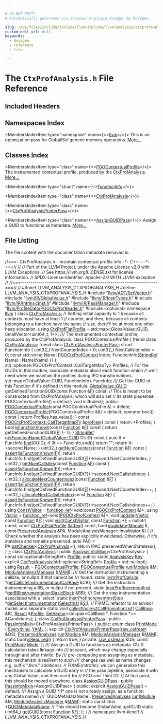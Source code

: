 ```yaml
---

# DO NOT EDIT!
# Automatically generated via docusaurus-plugin-doxygen by Doxygen.

slug: /api/files/include/include/llvm/include/llvm/analysis/ctxprofanalysis-h
custom_edit_url: null
keywords:
  - doxygen
  - reference
  - file

---
```





# The `CtxProfAnalysis.h` File Reference

<DoxygenPage pluginConfig={pluginConfig}>



## Included Headers

<IncludesList>
<IncludesListItem
  filePath="llvm/ADT/SetVector.h"
  permalink="/docs/api/files/include/include/llvm/include/llvm/adt/setvector-h"
  isLocal="true" />
<IncludesListItem
  filePath="llvm/IR/GlobalValue.h"
  permalink="/docs/api/files/include/include/llvm/include/llvm/ir/globalvalue-h"
  isLocal="true" />
<IncludesListItem
  filePath="llvm/IR/InstrTypes.h"
  permalink="/docs/api/files/include/include/llvm/include/llvm/ir/instrtypes-h"
  isLocal="true" />
<IncludesListItem
  filePath="llvm/IR/IntrinsicInst.h"
  permalink="/docs/api/files/include/include/llvm/include/llvm/ir/intrinsicinst-h"
  isLocal="true" />
<IncludesListItem
  filePath="llvm/IR/PassManager.h"
  permalink="/docs/api/files/include/include/llvm/include/llvm/ir/passmanager-h"
  isLocal="true" />
<IncludesListItem
  filePath="llvm/ProfileData/PGOCtxProfReader.h"
  permalink="/docs/api/files/include/include/llvm/include/llvm/profiledata/pgoctxprofreader-h"
  isLocal="true" />
<IncludesListItem
  filePath="optional"
  permalink=""
  isLocal="false" />
</IncludesList>

## Namespaces Index

<MembersIndex>

<MembersIndexItem
  type="namespace"
  name={<><a href="/docs/api/namespaces/llvm">llvm</a></>}>
This is an optimization pass for GlobalISel generic memory operations. <a href="/docs/api/namespaces/llvm/#details">More...</a>
</MembersIndexItem>

</MembersIndex>

## Classes Index

<MembersIndex>

<MembersIndexItem
  type="class"
  name={<><a href="/docs/api/classes/llvm/pgocontextualprofile">PGOContextualProfile</a></>}>
The instrumented contextual profile, produced by the <a href="/docs/api/classes/llvm/ctxprofanalysis">CtxProfAnalysis</a>. <a href="/docs/api/classes/llvm/pgocontextualprofile/#details">More...</a>
</MembersIndexItem>

<MembersIndexItem
  type="struct"
  name={<><a href="/docs/api/structs/llvm/pgocontextualprofile/functioninfo">FunctionInfo</a></>}>
</MembersIndexItem>

<MembersIndexItem
  type="class"
  name={<><a href="/docs/api/classes/llvm/ctxprofanalysis">CtxProfAnalysis</a></>}>
</MembersIndexItem>

<MembersIndexItem
  type="class"
  name={<><a href="/docs/api/classes/llvm/ctxprofanalysisprinterpass">CtxProfAnalysisPrinterPass</a></>}>
</MembersIndexItem>

<MembersIndexItem
  type="class"
  name={<><a href="/docs/api/classes/llvm/assignguidpass">AssignGUIDPass</a></>}>
Assign a GUID to functions as metadata. <a href="/docs/api/classes/llvm/assignguidpass/#details">More...</a>
</MembersIndexItem>

</MembersIndex>


## File Listing

The file content with the documentation metadata removed is:

<ProgramListing>

<Link id="l00001" /><CodeLine lineNumber="1"><Highlight kind="comment">//===- CtxProfAnalysis.h - maintain contextual profile info   -&#42;- C++ ---&#42;-===//</Highlight><Highlight kind="normal"></Highlight></CodeLine>
<Link id="l00002" /><CodeLine lineNumber="2"><Highlight kind="normal"></Highlight><Highlight kind="comment">//</Highlight><Highlight kind="normal"></Highlight></CodeLine>
<Link id="l00003" /><CodeLine lineNumber="3"><Highlight kind="normal"></Highlight><Highlight kind="comment">// Part of the LLVM Project, under the Apache License v2.0 with LLVM Exceptions.</Highlight><Highlight kind="normal"></Highlight></CodeLine>
<Link id="l00004" /><CodeLine lineNumber="4"><Highlight kind="normal"></Highlight><Highlight kind="comment">// See https://llvm.org/LICENSE.txt for license information.</Highlight><Highlight kind="normal"></Highlight></CodeLine>
<Link id="l00005" /><CodeLine lineNumber="5"><Highlight kind="normal"></Highlight><Highlight kind="comment">// SPDX-License-Identifier: Apache-2.0 WITH LLVM-exception</Highlight><Highlight kind="normal"></Highlight></CodeLine>
<Link id="l00006" /><CodeLine lineNumber="6"><Highlight kind="normal"></Highlight><Highlight kind="comment">//</Highlight><Highlight kind="normal"></Highlight></CodeLine>
<Link id="l00007" /><CodeLine lineNumber="7"><Highlight kind="normal"></Highlight><Highlight kind="comment">//===----------------------------------------------------------------------===//</Highlight><Highlight kind="normal"></Highlight></CodeLine>
<Link id="l00008" /><CodeLine lineNumber="8"><Highlight kind="normal"></Highlight><Highlight kind="comment">//</Highlight><Highlight kind="normal"></Highlight></CodeLine>
<Link id="l00009" /><CodeLine lineNumber="9"><Highlight kind="normal"></Highlight><Highlight kind="preprocessor">#ifndef LLVM&#95;ANALYSIS&#95;CTXPROFANALYSIS&#95;H</Highlight><Highlight kind="normal"></Highlight></CodeLine>
<Link id="l00010" /><CodeLine lineNumber="10"><Highlight kind="normal"></Highlight><Highlight kind="preprocessor">#define LLVM&#95;ANALYSIS&#95;CTXPROFANALYSIS&#95;H</Highlight><Highlight kind="normal"></Highlight></CodeLine>
<Link id="l00011" /><CodeLine lineNumber="11"><Highlight kind="normal"></Highlight></CodeLine>
<Link id="l00012" /><CodeLine lineNumber="12"><Highlight kind="normal"></Highlight><Highlight kind="preprocessor">#include &quot;<a href="/docs/api/files/include/include/llvm/include/llvm/adt/setvector-h">llvm/ADT/SetVector.h</a>&quot;</Highlight><Highlight kind="normal"></Highlight></CodeLine>
<Link id="l00013" /><CodeLine lineNumber="13"><Highlight kind="normal"></Highlight><Highlight kind="preprocessor">#include &quot;<a href="/docs/api/files/include/include/llvm/include/llvm/ir/globalvalue-h">llvm/IR/GlobalValue.h</a>&quot;</Highlight><Highlight kind="normal"></Highlight></CodeLine>
<Link id="l00014" /><CodeLine lineNumber="14"><Highlight kind="normal"></Highlight><Highlight kind="preprocessor">#include &quot;<a href="/docs/api/files/include/include/llvm/include/llvm/ir/instrtypes-h">llvm/IR/InstrTypes.h</a>&quot;</Highlight><Highlight kind="normal"></Highlight></CodeLine>
<Link id="l00015" /><CodeLine lineNumber="15"><Highlight kind="normal"></Highlight><Highlight kind="preprocessor">#include &quot;<a href="/docs/api/files/include/include/llvm/include/llvm/ir/intrinsicinst-h">llvm/IR/IntrinsicInst.h</a>&quot;</Highlight><Highlight kind="normal"></Highlight></CodeLine>
<Link id="l00016" /><CodeLine lineNumber="16"><Highlight kind="normal"></Highlight><Highlight kind="preprocessor">#include &quot;<a href="/docs/api/files/include/include/llvm/include/llvm/ir/passmanager-h">llvm/IR/PassManager.h</a>&quot;</Highlight><Highlight kind="normal"></Highlight></CodeLine>
<Link id="l00017" /><CodeLine lineNumber="17"><Highlight kind="normal"></Highlight><Highlight kind="preprocessor">#include &quot;<a href="/docs/api/files/include/include/llvm/include/llvm/profiledata/pgoctxprofreader-h">llvm/ProfileData/PGOCtxProfReader.h</a>&quot;</Highlight><Highlight kind="normal"></Highlight></CodeLine>
<Link id="l00018" /><CodeLine lineNumber="18"><Highlight kind="normal"></Highlight><Highlight kind="preprocessor">#include &lt;optional&gt;</Highlight><Highlight kind="normal"></Highlight></CodeLine>
<Link id="l00019" /><CodeLine lineNumber="19"><Highlight kind="normal"></Highlight></CodeLine>
<Link id="l00020" /><CodeLine lineNumber="20"><Highlight kind="normal"></Highlight><Highlight kind="keyword">namespace </Highlight><Highlight kind="normal"><a href="/docs/api/namespaces/llvm">llvm</a> &#123;</Highlight></CodeLine>
<Link id="l00021" /><CodeLine lineNumber="21"><Highlight kind="normal"></Highlight></CodeLine>
<Link id="l00022" /><CodeLine lineNumber="22"><Highlight kind="normal"></Highlight><Highlight kind="keyword">class </Highlight><Highlight kind="normal"><a href="/docs/api/classes/llvm/ctxprofanalysis">CtxProfAnalysis</a>;</Highlight></CodeLine>
<Link id="l00023" /><CodeLine lineNumber="23"><Highlight kind="normal"></Highlight></CodeLine>
<Link id="l00024" /><CodeLine lineNumber="24"><Highlight kind="normal"></Highlight><Highlight kind="comment">// Setting initial capacity to 1 because all contexts must have at least 1</Highlight><Highlight kind="normal"></Highlight></CodeLine>
<Link id="l00025" /><CodeLine lineNumber="25"><Highlight kind="normal"></Highlight><Highlight kind="comment">// counter, and then, because all contexts belonging to a function have the same</Highlight><Highlight kind="normal"></Highlight></CodeLine>
<Link id="l00026" /><CodeLine lineNumber="26"><Highlight kind="normal"></Highlight><Highlight kind="comment">// size, there&#39;ll be at most one other heap allocation.</Highlight><Highlight kind="normal"></Highlight></CodeLine>
<Link id="l00027" /><CodeLine lineNumber="27" lineLink="/docs/api/namespaces/llvm/#a238669bf2815162eb6cdb30b97c63a3a"><Highlight kind="normal"></Highlight><Highlight kind="keyword">using </Highlight><Highlight kind="normal"><a href="/docs/api/namespaces/llvm/#a238669bf2815162eb6cdb30b97c63a3a">CtxProfFlatProfile</a> =</Highlight></CodeLine>
<Link id="l00028" /><CodeLine lineNumber="28"><Highlight kind="normal">    std::map&lt;GlobalValue::GUID, SmallVector&lt;uint64&#95;t, 1&gt;&gt;;</Highlight></CodeLine>
<Link id="l00029" /><CodeLine lineNumber="29"><Highlight kind="normal"></Highlight><Highlight kind="comment"></Highlight></CodeLine>
<Link id="l00030" /><CodeLine lineNumber="30"><Highlight kind="comment">/// The instrumented contextual profile, produced by the CtxProfAnalysis.</Highlight><Highlight kind="normal"></Highlight></CodeLine>
<Link id="l00031" /><CodeLine lineNumber="31" lineLink="/docs/api/classes/llvm/pgocontextualprofile"><Highlight kind="normal"></Highlight><Highlight kind="keyword">class </Highlight><Highlight kind="normal">PGOContextualProfile &#123;</Highlight></CodeLine>
<Link id="l00032" /><CodeLine lineNumber="32" lineLink="/docs/api/classes/llvm/pgocontextualprofile/#a5f28bb0261f59161c309ce160a3e0c3e"><Highlight kind="normal">  </Highlight><Highlight kind="keyword">friend</Highlight><Highlight kind="normal"> </Highlight><Highlight kind="keyword">class </Highlight><Highlight kind="normal"><a href="/docs/api/classes/llvm/pgocontextualprofile/#a5f28bb0261f59161c309ce160a3e0c3e">CtxProfAnalysis</a>;</Highlight></CodeLine>
<Link id="l00033" /><CodeLine lineNumber="33" lineLink="/docs/api/classes/llvm/pgocontextualprofile/#a27a369822e52cb0a0ee233393084836d"><Highlight kind="normal">  </Highlight><Highlight kind="keyword">friend</Highlight><Highlight kind="normal"> </Highlight><Highlight kind="keyword">class </Highlight><Highlight kind="normal"><a href="/docs/api/classes/llvm/pgocontextualprofile/#a27a369822e52cb0a0ee233393084836d">CtxProfAnalysisPrinterPass</a>;</Highlight></CodeLine>
<Link id="l00034" /><CodeLine lineNumber="34"><Highlight kind="normal">  </Highlight><Highlight kind="keyword">struct </Highlight><Highlight kind="normal">FunctionInfo &#123;</Highlight></CodeLine>
<Link id="l00035" /><CodeLine lineNumber="35"><Highlight kind="normal">    uint32&#95;t NextCounterIndex = 0;</Highlight></CodeLine>
<Link id="l00036" /><CodeLine lineNumber="36"><Highlight kind="normal">    uint32&#95;t NextCallsiteIndex = 0;</Highlight></CodeLine>
<Link id="l00037" /><CodeLine lineNumber="37"><Highlight kind="normal">    </Highlight><Highlight kind="keyword">const</Highlight><Highlight kind="normal"> std::string Name;</Highlight></CodeLine>
<Link id="l00038" /><CodeLine lineNumber="38"><Highlight kind="normal">    <a href="/docs/api/classes/llvm/pgoctxprofcontext">PGOCtxProfContext</a> Index;</Highlight></CodeLine>
<Link id="l00039" /><CodeLine lineNumber="39"><Highlight kind="normal">    FunctionInfo(<a href="/docs/api/classes/llvm/stringref">StringRef</a> Name) : Name(Name) &#123;&#125;</Highlight></CodeLine>
<Link id="l00040" /><CodeLine lineNumber="40"><Highlight kind="normal">  &#125;;</Highlight></CodeLine>
<Link id="l00041" /><CodeLine lineNumber="41"><Highlight kind="normal">  std::optional&lt;PGOCtxProfContext::CallTargetMapTy&gt; Profiles;</Highlight></CodeLine>
<Link id="l00042" /><CodeLine lineNumber="42"><Highlight kind="normal">  </Highlight><Highlight kind="comment">// For the GUIDs in this module, associate metadata about each function which</Highlight><Highlight kind="normal"></Highlight></CodeLine>
<Link id="l00043" /><CodeLine lineNumber="43"><Highlight kind="normal">  </Highlight><Highlight kind="comment">// we&#39;ll need when we maintain the profiles during IPO transformations.</Highlight><Highlight kind="normal"></Highlight></CodeLine>
<Link id="l00044" /><CodeLine lineNumber="44"><Highlight kind="normal">  std::map&lt;GlobalValue::GUID, FunctionInfo&gt; FuncInfo;</Highlight></CodeLine>
<Link id="l00045" /><CodeLine lineNumber="45"><Highlight kind="normal"></Highlight><Highlight kind="comment"></Highlight></CodeLine>
<Link id="l00046" /><CodeLine lineNumber="46"><Highlight kind="comment">  /// Get the GUID of this Function if it&#39;s defined in this module.</Highlight><Highlight kind="normal"></Highlight></CodeLine>
<Link id="l00047" /><CodeLine lineNumber="47"><Highlight kind="normal">  <a href="/docs/api/classes/llvm/globalvalue/#a3af0428ec6e48cb2f05c199b7b9f7e07">GlobalValue::GUID</a> getDefinedFunctionGUID(</Highlight><Highlight kind="keyword">const</Highlight><Highlight kind="normal"> Function &amp;<a href="/docs/api/files/lib/lib/support/md5-cpp/#a96d73bbd7af15cb1fc38c3f4a3bd82e9">F</a>) </Highlight><Highlight kind="keyword">const</Highlight><Highlight kind="normal">;</Highlight></CodeLine>
<Link id="l00048" /><CodeLine lineNumber="48"><Highlight kind="normal"></Highlight></CodeLine>
<Link id="l00049" /><CodeLine lineNumber="49"><Highlight kind="normal">  </Highlight><Highlight kind="comment">// This is meant to be constructed from CtxProfAnalysis, which will also set</Highlight><Highlight kind="normal"></Highlight></CodeLine>
<Link id="l00050" /><CodeLine lineNumber="50"><Highlight kind="normal">  </Highlight><Highlight kind="comment">// its state piecemeal.</Highlight><Highlight kind="normal"></Highlight></CodeLine>
<Link id="l00051" /><CodeLine lineNumber="51"><Highlight kind="normal">  PGOContextualProfile() = </Highlight><Highlight kind="keywordflow">default</Highlight><Highlight kind="normal">;</Highlight></CodeLine>
<Link id="l00052" /><CodeLine lineNumber="52"><Highlight kind="normal"></Highlight></CodeLine>
<Link id="l00053" /><CodeLine lineNumber="53"><Highlight kind="normal">  </Highlight><Highlight kind="keywordtype">void</Highlight><Highlight kind="normal"> initIndex();</Highlight></CodeLine>
<Link id="l00054" /><CodeLine lineNumber="54"><Highlight kind="normal"></Highlight></CodeLine>
<Link id="l00055" /><CodeLine lineNumber="55"><Highlight kind="normal"></Highlight><Highlight kind="keyword">public</Highlight><Highlight kind="normal">:</Highlight></CodeLine>
<Link id="l00056" /><CodeLine lineNumber="56" lineLink="/docs/api/classes/llvm/pgocontextualprofile/#abe14947fb09a3f80d0facf4aecb44013"><Highlight kind="normal">  <a href="/docs/api/classes/llvm/pgocontextualprofile/#abe14947fb09a3f80d0facf4aecb44013">PGOContextualProfile</a>(</Highlight><Highlight kind="keyword">const</Highlight><Highlight kind="normal"> PGOContextualProfile &amp;) = </Highlight><Highlight kind="keyword">delete</Highlight><Highlight kind="normal">;</Highlight></CodeLine>
<Link id="l00057" /><CodeLine lineNumber="57" lineLink="/docs/api/classes/llvm/pgocontextualprofile/#a3108cccf01d6651703ca3a1dfc0e337a"><Highlight kind="normal">  <a href="/docs/api/classes/llvm/pgocontextualprofile/#a3108cccf01d6651703ca3a1dfc0e337a">PGOContextualProfile</a>(PGOContextualProfile &amp;&amp;) = </Highlight><Highlight kind="keywordflow">default</Highlight><Highlight kind="normal">;</Highlight></CodeLine>
<Link id="l00058" /><CodeLine lineNumber="58"><Highlight kind="normal"></Highlight></CodeLine>
<Link id="l00059" /><CodeLine lineNumber="59" lineLink="/docs/api/classes/llvm/pgocontextualprofile/#a956d9a568dfa5292f562efb228983ae7"><Highlight kind="normal">  </Highlight><Highlight kind="keyword">operator</Highlight><Highlight kind="normal"> bool()</Highlight><Highlight kind="keyword"> const </Highlight><Highlight kind="normal">&#123; </Highlight><Highlight kind="keywordflow">return</Highlight><Highlight kind="normal"> Profiles.has&#95;value(); &#125;</Highlight></CodeLine>
<Link id="l00060" /><CodeLine lineNumber="60"><Highlight kind="normal"></Highlight></CodeLine>
<Link id="l00061" /><CodeLine lineNumber="61" lineLink="/docs/api/classes/llvm/pgocontextualprofile/#a4234faa6686eb3d49b7dca83059c5305"><Highlight kind="normal">  </Highlight><Highlight kind="keyword">const</Highlight><Highlight kind="normal"> <a href="/docs/api/classes/llvm/pgoctxprofcontext/#afe49915d2374d86f45b65d4bbc8f7208">PGOCtxProfContext::CallTargetMapTy</a> &amp;<a href="/docs/api/classes/llvm/pgocontextualprofile/#a4234faa6686eb3d49b7dca83059c5305">profiles</a>()</Highlight><Highlight kind="keyword"> const </Highlight><Highlight kind="normal">&#123;</Highlight></CodeLine>
<Link id="l00062" /><CodeLine lineNumber="62"><Highlight kind="normal">    </Highlight><Highlight kind="keywordflow">return</Highlight><Highlight kind="normal"> &#42;Profiles;</Highlight></CodeLine>
<Link id="l00063" /><CodeLine lineNumber="63"><Highlight kind="normal">  &#125;</Highlight></CodeLine>
<Link id="l00064" /><CodeLine lineNumber="64"><Highlight kind="normal"></Highlight></CodeLine>
<Link id="l00065" /><CodeLine lineNumber="65" lineLink="/docs/api/classes/llvm/pgocontextualprofile/#af33a9e09888e910edab4b81d2b601f80"><Highlight kind="normal">  </Highlight><Highlight kind="keywordtype">bool</Highlight><Highlight kind="normal"> <a href="/docs/api/classes/llvm/pgocontextualprofile/#af33a9e09888e910edab4b81d2b601f80">isFunctionKnown</a>(</Highlight><Highlight kind="keyword">const</Highlight><Highlight kind="normal"> <a href="/docs/api/classes/llvm/function">Function</a> &amp;<a href="/docs/api/files/lib/lib/support/md5-cpp/#a96d73bbd7af15cb1fc38c3f4a3bd82e9">F</a>)</Highlight><Highlight kind="keyword"> const </Highlight><Highlight kind="normal">&#123;</Highlight></CodeLine>
<Link id="l00066" /><CodeLine lineNumber="66"><Highlight kind="normal">    </Highlight><Highlight kind="keywordflow">return</Highlight><Highlight kind="normal"> getDefinedFunctionGUID(<a href="/docs/api/files/lib/lib/support/md5-cpp/#a96d73bbd7af15cb1fc38c3f4a3bd82e9">F</a>) != 0;</Highlight></CodeLine>
<Link id="l00067" /><CodeLine lineNumber="67"><Highlight kind="normal">  &#125;</Highlight></CodeLine>
<Link id="l00068" /><CodeLine lineNumber="68"><Highlight kind="normal"></Highlight></CodeLine>
<Link id="l00069" /><CodeLine lineNumber="69" lineLink="/docs/api/classes/llvm/pgocontextualprofile/#a4e170cc734364539e4e88a9c2823d924"><Highlight kind="normal">  <a href="/docs/api/classes/llvm/stringref">StringRef</a> <a href="/docs/api/classes/llvm/pgocontextualprofile/#a4e170cc734364539e4e88a9c2823d924">getFunctionName</a>(<a href="/docs/api/classes/llvm/globalvalue/#a3af0428ec6e48cb2f05c199b7b9f7e07">GlobalValue::GUID</a> GUID)</Highlight><Highlight kind="keyword"> const </Highlight><Highlight kind="normal">&#123;</Highlight></CodeLine>
<Link id="l00070" /><CodeLine lineNumber="70"><Highlight kind="normal">    </Highlight><Highlight kind="keyword">auto</Highlight><Highlight kind="normal"> It = FuncInfo.<a href="/docs/api/classes/llvm/stringref/#aab312a8386488873bac2eddfc67c22be">find</a>(GUID);</Highlight></CodeLine>
<Link id="l00071" /><CodeLine lineNumber="71"><Highlight kind="normal">    </Highlight><Highlight kind="keywordflow">if</Highlight><Highlight kind="normal"> (It == FuncInfo.end())</Highlight></CodeLine>
<Link id="l00072" /><CodeLine lineNumber="72"><Highlight kind="normal">      </Highlight><Highlight kind="keywordflow">return</Highlight><Highlight kind="normal"> </Highlight><Highlight kind="stringliteral">&quot;&quot;</Highlight><Highlight kind="normal">;</Highlight></CodeLine>
<Link id="l00073" /><CodeLine lineNumber="73"><Highlight kind="normal">    </Highlight><Highlight kind="keywordflow">return</Highlight><Highlight kind="normal"> It-&gt;second.Name;</Highlight></CodeLine>
<Link id="l00074" /><CodeLine lineNumber="74"><Highlight kind="normal">  &#125;</Highlight></CodeLine>
<Link id="l00075" /><CodeLine lineNumber="75"><Highlight kind="normal"></Highlight></CodeLine>
<Link id="l00076" /><CodeLine lineNumber="76" lineLink="/docs/api/classes/llvm/pgocontextualprofile/#a79c320c14c6573f80c9b7fb61309025c"><Highlight kind="normal">  uint32&#95;t <a href="/docs/api/classes/llvm/pgocontextualprofile/#a79c320c14c6573f80c9b7fb61309025c">getNumCounters</a>(</Highlight><Highlight kind="keyword">const</Highlight><Highlight kind="normal"> <a href="/docs/api/classes/llvm/function">Function</a> &amp;<a href="/docs/api/files/lib/lib/support/md5-cpp/#a96d73bbd7af15cb1fc38c3f4a3bd82e9">F</a>)</Highlight><Highlight kind="keyword"> const </Highlight><Highlight kind="normal">&#123;</Highlight></CodeLine>
<Link id="l00077" /><CodeLine lineNumber="77"><Highlight kind="normal">    <a href="/docs/api/files/lib/lib/target/lib/target/amdgpu/silowercontrolflow-cpp/#a4868c5d81c5ccc98c47aeab6244346a0">assert</a>(<a href="/docs/api/classes/llvm/pgocontextualprofile/#af33a9e09888e910edab4b81d2b601f80">isFunctionKnown</a>(<a href="/docs/api/files/lib/lib/support/md5-cpp/#a96d73bbd7af15cb1fc38c3f4a3bd82e9">F</a>));</Highlight></CodeLine>
<Link id="l00078" /><CodeLine lineNumber="78"><Highlight kind="normal">    </Highlight><Highlight kind="keywordflow">return</Highlight><Highlight kind="normal"> FuncInfo.find(getDefinedFunctionGUID(<a href="/docs/api/files/lib/lib/support/md5-cpp/#a96d73bbd7af15cb1fc38c3f4a3bd82e9">F</a>))-&gt;second.NextCounterIndex;</Highlight></CodeLine>
<Link id="l00079" /><CodeLine lineNumber="79"><Highlight kind="normal">  &#125;</Highlight></CodeLine>
<Link id="l00080" /><CodeLine lineNumber="80"><Highlight kind="normal"></Highlight></CodeLine>
<Link id="l00081" /><CodeLine lineNumber="81" lineLink="/docs/api/classes/llvm/pgocontextualprofile/#ac2f3cabd4e72d9ef095e567a4be43756"><Highlight kind="normal">  uint32&#95;t <a href="/docs/api/classes/llvm/pgocontextualprofile/#ac2f3cabd4e72d9ef095e567a4be43756">getNumCallsites</a>(</Highlight><Highlight kind="keyword">const</Highlight><Highlight kind="normal"> <a href="/docs/api/classes/llvm/function">Function</a> &amp;<a href="/docs/api/files/lib/lib/support/md5-cpp/#a96d73bbd7af15cb1fc38c3f4a3bd82e9">F</a>)</Highlight><Highlight kind="keyword"> const </Highlight><Highlight kind="normal">&#123;</Highlight></CodeLine>
<Link id="l00082" /><CodeLine lineNumber="82"><Highlight kind="normal">    <a href="/docs/api/files/lib/lib/target/lib/target/amdgpu/silowercontrolflow-cpp/#a4868c5d81c5ccc98c47aeab6244346a0">assert</a>(<a href="/docs/api/classes/llvm/pgocontextualprofile/#af33a9e09888e910edab4b81d2b601f80">isFunctionKnown</a>(<a href="/docs/api/files/lib/lib/support/md5-cpp/#a96d73bbd7af15cb1fc38c3f4a3bd82e9">F</a>));</Highlight></CodeLine>
<Link id="l00083" /><CodeLine lineNumber="83"><Highlight kind="normal">    </Highlight><Highlight kind="keywordflow">return</Highlight><Highlight kind="normal"> FuncInfo.find(getDefinedFunctionGUID(<a href="/docs/api/files/lib/lib/support/md5-cpp/#a96d73bbd7af15cb1fc38c3f4a3bd82e9">F</a>))-&gt;second.NextCallsiteIndex;</Highlight></CodeLine>
<Link id="l00084" /><CodeLine lineNumber="84"><Highlight kind="normal">  &#125;</Highlight></CodeLine>
<Link id="l00085" /><CodeLine lineNumber="85"><Highlight kind="normal"></Highlight></CodeLine>
<Link id="l00086" /><CodeLine lineNumber="86" lineLink="/docs/api/classes/llvm/pgocontextualprofile/#a84796b39de9d068136440712aa81fdc2"><Highlight kind="normal">  uint32&#95;t <a href="/docs/api/classes/llvm/pgocontextualprofile/#a84796b39de9d068136440712aa81fdc2">allocateNextCounterIndex</a>(</Highlight><Highlight kind="keyword">const</Highlight><Highlight kind="normal"> <a href="/docs/api/classes/llvm/function">Function</a> &amp;<a href="/docs/api/files/lib/lib/support/md5-cpp/#a96d73bbd7af15cb1fc38c3f4a3bd82e9">F</a>) &#123;</Highlight></CodeLine>
<Link id="l00087" /><CodeLine lineNumber="87"><Highlight kind="normal">    <a href="/docs/api/files/lib/lib/target/lib/target/amdgpu/silowercontrolflow-cpp/#a4868c5d81c5ccc98c47aeab6244346a0">assert</a>(<a href="/docs/api/classes/llvm/pgocontextualprofile/#af33a9e09888e910edab4b81d2b601f80">isFunctionKnown</a>(<a href="/docs/api/files/lib/lib/support/md5-cpp/#a96d73bbd7af15cb1fc38c3f4a3bd82e9">F</a>));</Highlight></CodeLine>
<Link id="l00088" /><CodeLine lineNumber="88"><Highlight kind="normal">    </Highlight><Highlight kind="keywordflow">return</Highlight><Highlight kind="normal"> FuncInfo.find(getDefinedFunctionGUID(<a href="/docs/api/files/lib/lib/support/md5-cpp/#a96d73bbd7af15cb1fc38c3f4a3bd82e9">F</a>))-&gt;second.NextCounterIndex++;</Highlight></CodeLine>
<Link id="l00089" /><CodeLine lineNumber="89"><Highlight kind="normal">  &#125;</Highlight></CodeLine>
<Link id="l00090" /><CodeLine lineNumber="90"><Highlight kind="normal"></Highlight></CodeLine>
<Link id="l00091" /><CodeLine lineNumber="91" lineLink="/docs/api/classes/llvm/pgocontextualprofile/#ac3c5b4f301446a93ad24380ce9108e4e"><Highlight kind="normal">  uint32&#95;t <a href="/docs/api/classes/llvm/pgocontextualprofile/#ac3c5b4f301446a93ad24380ce9108e4e">allocateNextCallsiteIndex</a>(</Highlight><Highlight kind="keyword">const</Highlight><Highlight kind="normal"> <a href="/docs/api/classes/llvm/function">Function</a> &amp;<a href="/docs/api/files/lib/lib/support/md5-cpp/#a96d73bbd7af15cb1fc38c3f4a3bd82e9">F</a>) &#123;</Highlight></CodeLine>
<Link id="l00092" /><CodeLine lineNumber="92"><Highlight kind="normal">    <a href="/docs/api/files/lib/lib/target/lib/target/amdgpu/silowercontrolflow-cpp/#a4868c5d81c5ccc98c47aeab6244346a0">assert</a>(<a href="/docs/api/classes/llvm/pgocontextualprofile/#af33a9e09888e910edab4b81d2b601f80">isFunctionKnown</a>(<a href="/docs/api/files/lib/lib/support/md5-cpp/#a96d73bbd7af15cb1fc38c3f4a3bd82e9">F</a>));</Highlight></CodeLine>
<Link id="l00093" /><CodeLine lineNumber="93"><Highlight kind="normal">    </Highlight><Highlight kind="keywordflow">return</Highlight><Highlight kind="normal"> FuncInfo.find(getDefinedFunctionGUID(<a href="/docs/api/files/lib/lib/support/md5-cpp/#a96d73bbd7af15cb1fc38c3f4a3bd82e9">F</a>))-&gt;second.NextCallsiteIndex++;</Highlight></CodeLine>
<Link id="l00094" /><CodeLine lineNumber="94"><Highlight kind="normal">  &#125;</Highlight></CodeLine>
<Link id="l00095" /><CodeLine lineNumber="95"><Highlight kind="normal"></Highlight></CodeLine>
<Link id="l00096" /><CodeLine lineNumber="96" lineLink="/docs/api/classes/llvm/pgocontextualprofile/#aad2ba855661f74791b8e8884f30787b9"><Highlight kind="normal">  </Highlight><Highlight kind="keyword">using </Highlight><Highlight kind="normal"><a href="/docs/api/classes/llvm/pgocontextualprofile/#aad2ba855661f74791b8e8884f30787b9">ConstVisitor</a> = <a href="/docs/api/classes/llvm/function-ref">function&#95;ref</a>&lt;void(</Highlight><Highlight kind="keyword">const</Highlight><Highlight kind="normal"> <a href="/docs/api/classes/llvm/pgoctxprofcontext">PGOCtxProfContext</a> &amp;)&gt;;</Highlight></CodeLine>
<Link id="l00097" /><CodeLine lineNumber="97" lineLink="/docs/api/classes/llvm/pgocontextualprofile/#a7b1c64e3180bd95f92a51ab0de95901c"><Highlight kind="normal">  </Highlight><Highlight kind="keyword">using </Highlight><Highlight kind="normal"><a href="/docs/api/classes/llvm/pgocontextualprofile/#a7b1c64e3180bd95f92a51ab0de95901c">Visitor</a> = <a href="/docs/api/classes/llvm/function-ref">function&#95;ref</a>&lt;void(<a href="/docs/api/classes/llvm/pgoctxprofcontext">PGOCtxProfContext</a> &amp;)&gt;;</Highlight></CodeLine>
<Link id="l00098" /><CodeLine lineNumber="98"><Highlight kind="normal"></Highlight></CodeLine>
<Link id="l00099" /><CodeLine lineNumber="99"><Highlight kind="normal">  </Highlight><Highlight kind="keywordtype">void</Highlight><Highlight kind="normal"> <a href="/docs/api/classes/llvm/pgocontextualprofile/#a4c63680ee62ec8bd5918b4389e26bcd1">update</a>(<a href="/docs/api/classes/llvm/pgocontextualprofile/#a7b1c64e3180bd95f92a51ab0de95901c">Visitor</a>, </Highlight><Highlight kind="keyword">const</Highlight><Highlight kind="normal"> <a href="/docs/api/classes/llvm/function">Function</a> &amp;<a href="/docs/api/files/lib/lib/support/md5-cpp/#a96d73bbd7af15cb1fc38c3f4a3bd82e9">F</a>);</Highlight></CodeLine>
<Link id="l00100" /><CodeLine lineNumber="100"><Highlight kind="normal">  </Highlight><Highlight kind="keywordtype">void</Highlight><Highlight kind="normal"> <a href="/docs/api/classes/llvm/pgocontextualprofile/#a0aaa8bd4c2f0b4e66591869c1529d7e0">visit</a>(<a href="/docs/api/classes/llvm/pgocontextualprofile/#aad2ba855661f74791b8e8884f30787b9">ConstVisitor</a>, </Highlight><Highlight kind="keyword">const</Highlight><Highlight kind="normal"> <a href="/docs/api/classes/llvm/function">Function</a> &#42;<a href="/docs/api/files/lib/lib/support/md5-cpp/#a96d73bbd7af15cb1fc38c3f4a3bd82e9">F</a> = </Highlight><Highlight kind="keyword">nullptr</Highlight><Highlight kind="normal">) </Highlight><Highlight kind="keyword">const</Highlight><Highlight kind="normal">;</Highlight></CodeLine>
<Link id="l00101" /><CodeLine lineNumber="101"><Highlight kind="normal"></Highlight></CodeLine>
<Link id="l00102" /><CodeLine lineNumber="102"><Highlight kind="normal">  </Highlight><Highlight kind="keyword">const</Highlight><Highlight kind="normal"> <a href="/docs/api/namespaces/llvm/#a238669bf2815162eb6cdb30b97c63a3a">CtxProfFlatProfile</a> <a href="/docs/api/classes/llvm/pgocontextualprofile/#a33cb6013b6d9331d0af575039895b0ce">flatten</a>() </Highlight><Highlight kind="keyword">const</Highlight><Highlight kind="normal">;</Highlight></CodeLine>
<Link id="l00103" /><CodeLine lineNumber="103"><Highlight kind="normal"></Highlight></CodeLine>
<Link id="l00104" /><CodeLine lineNumber="104" lineLink="/docs/api/classes/llvm/pgocontextualprofile/#a5e148b3ef3e5c8affa1403cef577159f"><Highlight kind="normal">  </Highlight><Highlight kind="keywordtype">bool</Highlight><Highlight kind="normal"> <a href="/docs/api/classes/llvm/pgocontextualprofile/#a5e148b3ef3e5c8affa1403cef577159f">invalidate</a>(<a href="/docs/api/classes/llvm/module">Module</a> &amp;, </Highlight><Highlight kind="keyword">const</Highlight><Highlight kind="normal"> <a href="/docs/api/classes/llvm/preservedanalyses">PreservedAnalyses</a> &amp;PA,</Highlight></CodeLine>
<Link id="l00105" /><CodeLine lineNumber="105"><Highlight kind="normal">                  ModuleAnalysisManager::Invalidator &amp;) &#123;</Highlight></CodeLine>
<Link id="l00106" /><CodeLine lineNumber="106"><Highlight kind="normal">    </Highlight><Highlight kind="comment">// Check whether the analysis has been explicitly invalidated. Otherwise,</Highlight><Highlight kind="normal"></Highlight></CodeLine>
<Link id="l00107" /><CodeLine lineNumber="107"><Highlight kind="normal">    </Highlight><Highlight kind="comment">// it&#39;s stateless and remains preserved.</Highlight><Highlight kind="normal"></Highlight></CodeLine>
<Link id="l00108" /><CodeLine lineNumber="108"><Highlight kind="normal">    </Highlight><Highlight kind="keyword">auto</Highlight><Highlight kind="normal"> PAC = PA.<a href="/docs/api/classes/llvm/preservedanalyses/#aa7a1b769f9c57010cc41d9c3bb9d39c6">getChecker</a>&lt;<a href="/docs/api/classes/llvm/pgocontextualprofile/#a5f28bb0261f59161c309ce160a3e0c3e">CtxProfAnalysis</a>&gt;();</Highlight></CodeLine>
<Link id="l00109" /><CodeLine lineNumber="109"><Highlight kind="normal">    </Highlight><Highlight kind="keywordflow">return</Highlight><Highlight kind="normal"> !PAC.preservedWhenStateless();</Highlight></CodeLine>
<Link id="l00110" /><CodeLine lineNumber="110"><Highlight kind="normal">  &#125;</Highlight></CodeLine>
<Link id="l00111" /><CodeLine lineNumber="111"><Highlight kind="normal">&#125;;</Highlight></CodeLine>
<Link id="l00112" /><CodeLine lineNumber="112"><Highlight kind="normal"></Highlight></CodeLine>
<Link id="l00113" /><CodeLine lineNumber="113" lineLink="/docs/api/classes/llvm/ctxprofanalysis"><Highlight kind="normal"></Highlight><Highlight kind="keyword">class </Highlight><Highlight kind="normal"><a href="/docs/api/classes/llvm/ctxprofanalysis/#aeb0c1de723319e0dde2c8e263eb4c2ac">CtxProfAnalysis</a> : </Highlight><Highlight kind="keyword">public</Highlight><Highlight kind="normal"> <a href="/docs/api/structs/llvm/analysisinfomixin">AnalysisInfoMixin</a>&lt;CtxProfAnalysis&gt; &#123;</Highlight></CodeLine>
<Link id="l00114" /><CodeLine lineNumber="114"><Highlight kind="normal">  </Highlight><Highlight kind="keyword">const</Highlight><Highlight kind="normal"> std::optional&lt;StringRef&gt; <a href="/docs/api/files/lib/lib/codegen/mirsampleprofile-cpp/#a009775794ead70aa23c76df46ab4ed8a">Profile</a>;</Highlight></CodeLine>
<Link id="l00115" /><CodeLine lineNumber="115"><Highlight kind="normal"></Highlight></CodeLine>
<Link id="l00116" /><CodeLine lineNumber="116"><Highlight kind="normal"></Highlight><Highlight kind="keyword">public</Highlight><Highlight kind="normal">:</Highlight></CodeLine>
<Link id="l00117" /><CodeLine lineNumber="117" lineLink="/docs/api/classes/llvm/ctxprofanalysis/#aa59b19b76f7d4522d1abbeda36f844d6"><Highlight kind="normal">  </Highlight><Highlight kind="keyword">static</Highlight><Highlight kind="normal"> <a href="/docs/api/structs/llvm/analysiskey">AnalysisKey</a> <a href="/docs/api/classes/llvm/ctxprofanalysis/#aa59b19b76f7d4522d1abbeda36f844d6">Key</a>;</Highlight></CodeLine>
<Link id="l00118" /><CodeLine lineNumber="118"><Highlight kind="normal">  </Highlight><Highlight kind="keyword">explicit</Highlight><Highlight kind="normal"> <a href="/docs/api/classes/llvm/ctxprofanalysis/#aeb0c1de723319e0dde2c8e263eb4c2ac">CtxProfAnalysis</a>(std::optional&lt;StringRef&gt; <a href="/docs/api/files/lib/lib/codegen/mirsampleprofile-cpp/#a009775794ead70aa23c76df46ab4ed8a">Profile</a> = std::nullopt);</Highlight></CodeLine>
<Link id="l00119" /><CodeLine lineNumber="119"><Highlight kind="normal"></Highlight></CodeLine>
<Link id="l00120" /><CodeLine lineNumber="120" lineLink="/docs/api/classes/llvm/ctxprofanalysis/#ad194602e219bc748c795ee7fbbac6abb"><Highlight kind="normal">  </Highlight><Highlight kind="keyword">using </Highlight><Highlight kind="normal"><a href="/docs/api/classes/llvm/ctxprofanalysis/#ad194602e219bc748c795ee7fbbac6abb">Result</a> = <a href="/docs/api/classes/llvm/pgocontextualprofile">PGOContextualProfile</a>;</Highlight></CodeLine>
<Link id="l00121" /><CodeLine lineNumber="121"><Highlight kind="normal"></Highlight></CodeLine>
<Link id="l00122" /><CodeLine lineNumber="122"><Highlight kind="normal">  <a href="/docs/api/classes/llvm/pgocontextualprofile">PGOContextualProfile</a> <a href="/docs/api/classes/llvm/ctxprofanalysis/#a0cbc02f8988e793203b0a4f7e75587c0">run</a>(<a href="/docs/api/classes/llvm/module">Module</a> &amp;M, <a href="/docs/api/namespaces/llvm/#af9c9208365fd9ce11392b4d79485e259">ModuleAnalysisManager</a> &amp;<a href="/docs/api/files/lib/lib/passes/passbuilderbindings-cpp/#a85bddafa659a93a7a67c9094648259be">MAM</a>);</Highlight></CodeLine>
<Link id="l00123" /><CodeLine lineNumber="123"><Highlight kind="normal"></Highlight><Highlight kind="comment"></Highlight></CodeLine>
<Link id="l00124" /><CodeLine lineNumber="124"><Highlight kind="comment">  /// Get the instruction instrumenting a callsite, or nullptr if that cannot be</Highlight></CodeLine>
<Link id="l00125" /><CodeLine lineNumber="125"><Highlight kind="comment">  /// found.</Highlight><Highlight kind="normal"></Highlight></CodeLine>
<Link id="l00126" /><CodeLine lineNumber="126"><Highlight kind="normal">  </Highlight><Highlight kind="keyword">static</Highlight><Highlight kind="normal"> <a href="/docs/api/classes/llvm/instrprofcallsite">InstrProfCallsite</a> &#42;<a href="/docs/api/classes/llvm/ctxprofanalysis/#aa20d83f600303548f2e24aa2fc98e377">getCallsiteInstrumentation</a>(<a href="/docs/api/classes/llvm/callbase">CallBase</a> &amp;CB);</Highlight></CodeLine>
<Link id="l00127" /><CodeLine lineNumber="127"><Highlight kind="normal"></Highlight><Highlight kind="comment"></Highlight></CodeLine>
<Link id="l00128" /><CodeLine lineNumber="128"><Highlight kind="comment">  /// Get the instruction instrumenting a BB, or nullptr if not present.</Highlight><Highlight kind="normal"></Highlight></CodeLine>
<Link id="l00129" /><CodeLine lineNumber="129"><Highlight kind="normal">  </Highlight><Highlight kind="keyword">static</Highlight><Highlight kind="normal"> <a href="/docs/api/classes/llvm/instrprofincrementinst">InstrProfIncrementInst</a> &#42;<a href="/docs/api/classes/llvm/ctxprofanalysis/#a3a31a6be1881280b30e349edabc9ca43">getBBInstrumentation</a>(<a href="/docs/api/classes/llvm/basicblock">BasicBlock</a> &amp;BB);</Highlight></CodeLine>
<Link id="l00130" /><CodeLine lineNumber="130"><Highlight kind="normal"></Highlight><Highlight kind="comment"></Highlight></CodeLine>
<Link id="l00131" /><CodeLine lineNumber="131"><Highlight kind="comment">  /// Get the step instrumentation associated with a &#96;select&#96;</Highlight><Highlight kind="normal"></Highlight></CodeLine>
<Link id="l00132" /><CodeLine lineNumber="132"><Highlight kind="normal">  </Highlight><Highlight kind="keyword">static</Highlight><Highlight kind="normal"> <a href="/docs/api/classes/llvm/instrprofincrementinststep">InstrProfIncrementInstStep</a> &#42;<a href="/docs/api/classes/llvm/ctxprofanalysis/#a411b52f3710d28d5927341e36853f03b">getSelectInstrumentation</a>(<a href="/docs/api/classes/llvm/selectinst">SelectInst</a> &amp;<a href="/docs/api/namespaces/llvm/si">SI</a>);</Highlight></CodeLine>
<Link id="l00133" /><CodeLine lineNumber="133"><Highlight kind="normal"></Highlight></CodeLine>
<Link id="l00134" /><CodeLine lineNumber="134"><Highlight kind="normal">  </Highlight><Highlight kind="comment">// FIXME: refactor to an advisor model, and separate</Highlight><Highlight kind="normal"></Highlight></CodeLine>
<Link id="l00135" /><CodeLine lineNumber="135"><Highlight kind="normal">  </Highlight><Highlight kind="keyword">static</Highlight><Highlight kind="normal"> </Highlight><Highlight kind="keywordtype">void</Highlight><Highlight kind="normal"> <a href="/docs/api/classes/llvm/ctxprofanalysis/#a4dd66bb1f3a24ebaf94d2f204a700e4a">collectIndirectCallPromotionList</a>(</Highlight></CodeLine>
<Link id="l00136" /><CodeLine lineNumber="136"><Highlight kind="normal">      <a href="/docs/api/classes/llvm/callbase">CallBase</a> &amp;IC, <a href="/docs/api/classes/llvm/ctxprofanalysis/#ad194602e219bc748c795ee7fbbac6abb">Result</a> &amp;<a href="/docs/api/files/lib/lib/codegen/mirsampleprofile-cpp/#a009775794ead70aa23c76df46ab4ed8a">Profile</a>,</Highlight></CodeLine>
<Link id="l00137" /><CodeLine lineNumber="137"><Highlight kind="normal">      <a href="/docs/api/classes/llvm/setvector">SetVector</a>&lt;std::pair&lt;CallBase &#42;, Function &#42;&gt;&gt; &amp;Candidates);</Highlight></CodeLine>
<Link id="l00138" /><CodeLine lineNumber="138"><Highlight kind="normal">&#125;;</Highlight></CodeLine>
<Link id="l00139" /><CodeLine lineNumber="139"><Highlight kind="normal"></Highlight></CodeLine>
<Link id="l00140" /><CodeLine lineNumber="140" lineLink="/docs/api/classes/llvm/ctxprofanalysisprinterpass"><Highlight kind="normal"></Highlight><Highlight kind="keyword">class </Highlight><Highlight kind="normal"><a href="/docs/api/classes/llvm/ctxprofanalysisprinterpass/#a76448512581b028422c7d6c9dbfb7656">CtxProfAnalysisPrinterPass</a></Highlight></CodeLine>
<Link id="l00141" /><CodeLine lineNumber="141"><Highlight kind="normal">    : </Highlight><Highlight kind="keyword">public</Highlight><Highlight kind="normal"> <a href="/docs/api/structs/llvm/passinfomixin">PassInfoMixin</a>&lt;CtxProfAnalysisPrinterPass&gt; &#123;</Highlight></CodeLine>
<Link id="l00142" /><CodeLine lineNumber="142"><Highlight kind="normal"></Highlight><Highlight kind="keyword">public</Highlight><Highlight kind="normal">:</Highlight></CodeLine>
<Link id="l00143" /><CodeLine lineNumber="143" lineLink="/docs/api/classes/llvm/ctxprofanalysisprinterpass/#a3af78ff7af591ecd49d28b8e6fa1ca79a709468af25e91284821d1bdbfdded24c"><Highlight kind="normal">  </Highlight><Highlight kind="keyword">enum class</Highlight><Highlight kind="normal"> <a href="/docs/api/classes/llvm/ctxprofanalysisprinterpass/#a3af78ff7af591ecd49d28b8e6fa1ca79">PrintMode</a> &#123; <a href="/docs/api/classes/llvm/ctxprofanalysisprinterpass/#a3af78ff7af591ecd49d28b8e6fa1ca79a709468af25e91284821d1bdbfdded24c">Everything</a>, <a href="/docs/api/classes/llvm/ctxprofanalysisprinterpass/#a3af78ff7af591ecd49d28b8e6fa1ca79a9463f87bbed1fcdacfb8d40e185ca2bc">YAML</a> &#125;;</Highlight></CodeLine>
<Link id="l00144" /><CodeLine lineNumber="144"><Highlight kind="normal">  </Highlight><Highlight kind="keyword">explicit</Highlight><Highlight kind="normal"> <a href="/docs/api/classes/llvm/ctxprofanalysisprinterpass/#a76448512581b028422c7d6c9dbfb7656">CtxProfAnalysisPrinterPass</a>(<a href="/docs/api/classes/llvm/raw-ostream">raw&#95;ostream</a> &amp;OS);</Highlight></CodeLine>
<Link id="l00145" /><CodeLine lineNumber="145"><Highlight kind="normal"></Highlight></CodeLine>
<Link id="l00146" /><CodeLine lineNumber="146"><Highlight kind="normal">  <a href="/docs/api/classes/llvm/preservedanalyses">PreservedAnalyses</a> <a href="/docs/api/classes/llvm/ctxprofanalysisprinterpass/#a3edae17ead4808eee55b99b0e1add11b">run</a>(<a href="/docs/api/classes/llvm/module">Module</a> &amp;M, <a href="/docs/api/namespaces/llvm/#af9c9208365fd9ce11392b4d79485e259">ModuleAnalysisManager</a> &amp;<a href="/docs/api/files/lib/lib/passes/passbuilderbindings-cpp/#a85bddafa659a93a7a67c9094648259be">MAM</a>);</Highlight></CodeLine>
<Link id="l00147" /><CodeLine lineNumber="147" lineLink="/docs/api/classes/llvm/ctxprofanalysisprinterpass/#afbd292d8d7342d7050c1e83e21a27b7b"><Highlight kind="normal">  </Highlight><Highlight kind="keyword">static</Highlight><Highlight kind="normal"> </Highlight><Highlight kind="keywordtype">bool</Highlight><Highlight kind="normal"> <a href="/docs/api/classes/llvm/ctxprofanalysisprinterpass/#afbd292d8d7342d7050c1e83e21a27b7b">isRequired</a>() &#123; </Highlight><Highlight kind="keywordflow">return</Highlight><Highlight kind="normal"> </Highlight><Highlight kind="keyword">true</Highlight><Highlight kind="normal">; &#125;</Highlight></CodeLine>
<Link id="l00148" /><CodeLine lineNumber="148"><Highlight kind="normal"></Highlight></CodeLine>
<Link id="l00149" /><CodeLine lineNumber="149"><Highlight kind="normal"></Highlight><Highlight kind="keyword">private</Highlight><Highlight kind="normal">:</Highlight></CodeLine>
<Link id="l00150" /><CodeLine lineNumber="150"><Highlight kind="normal">  <a href="/docs/api/classes/llvm/raw-ostream">raw&#95;ostream</a> &amp;OS;</Highlight></CodeLine>
<Link id="l00151" /><CodeLine lineNumber="151"><Highlight kind="normal">  </Highlight><Highlight kind="keyword">const</Highlight><Highlight kind="normal"> <a href="/docs/api/classes/llvm/ctxprofanalysisprinterpass/#a3af78ff7af591ecd49d28b8e6fa1ca79">PrintMode</a> <a href="/docs/api/files/lib/lib/codegen/regallocevictionadvisor-cpp/#aef71c4b21823f236e70cc6d62375adcd">Mode</a>;</Highlight></CodeLine>
<Link id="l00152" /><CodeLine lineNumber="152"><Highlight kind="normal">&#125;;</Highlight></CodeLine>
<Link id="l00153" /><CodeLine lineNumber="153"><Highlight kind="normal"></Highlight><Highlight kind="comment"></Highlight></CodeLine>
<Link id="l00154" /><CodeLine lineNumber="154"><Highlight kind="comment">/// Assign a GUID to functions as metadata. GUID calculation takes linkage into</Highlight></CodeLine>
<Link id="l00155" /><CodeLine lineNumber="155"><Highlight kind="comment">/// account, which may change especially through and after thinlto. By</Highlight></CodeLine>
<Link id="l00156" /><CodeLine lineNumber="156"><Highlight kind="comment">/// pre-computing and assigning as metadata, this mechanism is resilient to such</Highlight></CodeLine>
<Link id="l00157" /><CodeLine lineNumber="157"><Highlight kind="comment">/// changes (as well as name changes e.g. suffix &quot;.llvm.&quot; additions).</Highlight><Highlight kind="normal"></Highlight></CodeLine>
<Link id="l00158" /><CodeLine lineNumber="158"><Highlight kind="normal"></Highlight></CodeLine>
<Link id="l00159" /><CodeLine lineNumber="159"><Highlight kind="normal"></Highlight><Highlight kind="comment">// FIXME(mtrofin): we can generalize this mechanism to calculate a GUID early in</Highlight><Highlight kind="normal"></Highlight></CodeLine>
<Link id="l00160" /><CodeLine lineNumber="160"><Highlight kind="normal"></Highlight><Highlight kind="comment">// the pass pipeline, associate it with any Global Value, and then use it for</Highlight><Highlight kind="normal"></Highlight></CodeLine>
<Link id="l00161" /><CodeLine lineNumber="161"><Highlight kind="normal"></Highlight><Highlight kind="comment">// PGO and ThinLTO.</Highlight><Highlight kind="normal"></Highlight></CodeLine>
<Link id="l00162" /><CodeLine lineNumber="162"><Highlight kind="normal"></Highlight><Highlight kind="comment">// At that point, this should be moved elsewhere.</Highlight><Highlight kind="normal"></Highlight></CodeLine>
<Link id="l00163" /><CodeLine lineNumber="163" lineLink="/docs/api/classes/llvm/assignguidpass"><Highlight kind="normal"></Highlight><Highlight kind="keyword">class </Highlight><Highlight kind="normal"><a href="/docs/api/classes/llvm/assignguidpass/#aea9d1c52a94e44bfae70ed8b19f4c709">AssignGUIDPass</a> : </Highlight><Highlight kind="keyword">public</Highlight><Highlight kind="normal"> <a href="/docs/api/structs/llvm/passinfomixin">PassInfoMixin</a>&lt;AssignGUIDPass&gt; &#123;</Highlight></CodeLine>
<Link id="l00164" /><CodeLine lineNumber="164"><Highlight kind="normal"></Highlight><Highlight kind="keyword">public</Highlight><Highlight kind="normal">:</Highlight></CodeLine>
<Link id="l00165" /><CodeLine lineNumber="165" lineLink="/docs/api/classes/llvm/assignguidpass/#aea9d1c52a94e44bfae70ed8b19f4c709"><Highlight kind="normal">  </Highlight><Highlight kind="keyword">explicit</Highlight><Highlight kind="normal"> <a href="/docs/api/classes/llvm/assignguidpass/#aea9d1c52a94e44bfae70ed8b19f4c709">AssignGUIDPass</a>() = </Highlight><Highlight kind="keywordflow">default</Highlight><Highlight kind="normal">;</Highlight></CodeLine>
<Link id="l00166" /><CodeLine lineNumber="166"><Highlight kind="normal"></Highlight><Highlight kind="comment"></Highlight></CodeLine>
<Link id="l00167" /><CodeLine lineNumber="167"><Highlight kind="comment">  /// Assign a GUID &#42;if&#42; one is not already assign, as a function metadata named</Highlight></CodeLine>
<Link id="l00168" /><CodeLine lineNumber="168"><Highlight kind="comment">  /// &#96;GUIDMetadataName&#96;.</Highlight><Highlight kind="normal"></Highlight></CodeLine>
<Link id="l00169" /><CodeLine lineNumber="169"><Highlight kind="normal">  <a href="/docs/api/classes/llvm/preservedanalyses">PreservedAnalyses</a> <a href="/docs/api/classes/llvm/assignguidpass/#aa89d9261590d9a6a45bb5a02e907c32c">run</a>(<a href="/docs/api/classes/llvm/module">Module</a> &amp;M, <a href="/docs/api/namespaces/llvm/#af9c9208365fd9ce11392b4d79485e259">ModuleAnalysisManager</a> &amp;<a href="/docs/api/files/lib/lib/passes/passbuilderbindings-cpp/#a85bddafa659a93a7a67c9094648259be">MAM</a>);</Highlight></CodeLine>
<Link id="l00170" /><CodeLine lineNumber="170" lineLink="/docs/api/classes/llvm/assignguidpass/#a0d7de14ccfc0cc5b792c7ff03bff1170"><Highlight kind="normal">  </Highlight><Highlight kind="keyword">static</Highlight><Highlight kind="normal"> </Highlight><Highlight kind="keyword">const</Highlight><Highlight kind="normal"> </Highlight><Highlight kind="keywordtype">char</Highlight><Highlight kind="normal"> &#42;<a href="/docs/api/classes/llvm/assignguidpass/#a0d7de14ccfc0cc5b792c7ff03bff1170">GUIDMetadataName</a>;</Highlight></CodeLine>
<Link id="l00171" /><CodeLine lineNumber="171"><Highlight kind="normal">  </Highlight><Highlight kind="comment">// This should become GlobalValue::getGUID</Highlight><Highlight kind="normal"></Highlight></CodeLine>
<Link id="l00172" /><CodeLine lineNumber="172"><Highlight kind="normal">  </Highlight><Highlight kind="keyword">static</Highlight><Highlight kind="normal"> uint64&#95;t <a href="/docs/api/classes/llvm/assignguidpass/#a00cd72af35cb6bdeae06467500b531ae">getGUID</a>(</Highlight><Highlight kind="keyword">const</Highlight><Highlight kind="normal"> <a href="/docs/api/classes/llvm/function">Function</a> &amp;<a href="/docs/api/files/lib/lib/support/md5-cpp/#a96d73bbd7af15cb1fc38c3f4a3bd82e9">F</a>);</Highlight></CodeLine>
<Link id="l00173" /><CodeLine lineNumber="173"><Highlight kind="normal">&#125;;</Highlight></CodeLine>
<Link id="l00174" /><CodeLine lineNumber="174"><Highlight kind="normal"></Highlight></CodeLine>
<Link id="l00175" /><CodeLine lineNumber="175"><Highlight kind="normal">&#125; </Highlight><Highlight kind="comment">// namespace llvm</Highlight><Highlight kind="normal"></Highlight></CodeLine>
<Link id="l00176" /><CodeLine lineNumber="176"><Highlight kind="normal"></Highlight><Highlight kind="preprocessor">#endif </Highlight><Highlight kind="comment">// LLVM&#95;ANALYSIS&#95;CTXPROFANALYSIS&#95;H</Highlight><Highlight kind="normal"></Highlight></CodeLine>

</ProgramListing>


</DoxygenPage>

